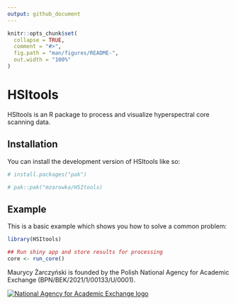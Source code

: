 ```yaml
---
output: github_document
---
```


<!-- README.md is generated from README.Rmd. Please edit that file -->

```r
knitr::opts_chunk$set(
  collapse = TRUE,
  comment = "#>",
  fig.path = "man/figures/README-",
  out.width = "100%"
)
```

# HSItools

<!-- badges: start -->

<!-- badges: end -->

HSItools is an R package to process and visualize hyperspectral core scanning data.

## Installation

You can install the development version of HSItools like so:

``` r
# install.packages("pak")

# pak::pak("mzarowka/HSItools)
```

## Example

This is a basic example which shows you how to solve a common problem:

```r
library(HSItools)

## Run shiny app and store results for processing
core <- run_core()
```

Maurycy Żarczyński is founded by the Polish National Agency for Academic Exchange (BPN/BEK/2021/1/00133/U/0001).

[![National Agency for Academic Exchange logo](images/logo-nawa-white.png)](https://nawa.gov.pl)
